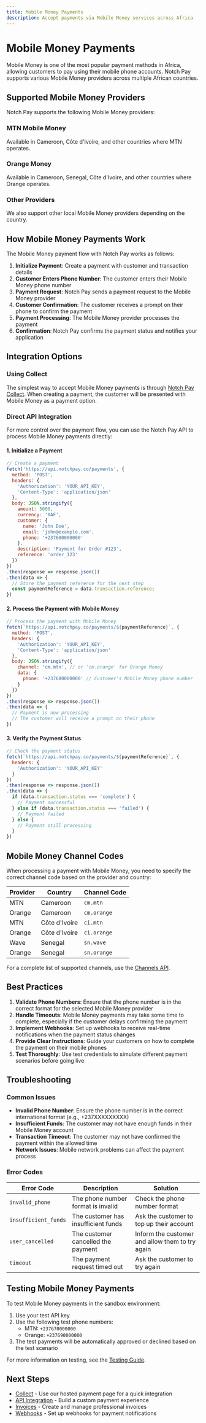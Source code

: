 ```yaml
---
title: Mobile Money Payments
description: Accept payments via Mobile Money services across Africa
---
```


# Mobile Money Payments

Mobile Money is one of the most popular payment methods in Africa, allowing customers to pay using their mobile phone accounts. Notch Pay supports various Mobile Money providers across multiple African countries.

## Supported Mobile Money Providers

Notch Pay supports the following Mobile Money providers:

<div className="grid grid-cols-1 md:grid-cols-3 gap-4 mt-6">
  <div className="border rounded-lg p-4 hover:shadow-md transition-shadow">
    <h3 className="text-md font-semibold mb-2">MTN Mobile Money</h3>
    <p className="text-sm">Available in Cameroon, Côte d'Ivoire, and other countries where MTN operates.</p>
  </div>
  <div className="border rounded-lg p-4 hover:shadow-md transition-shadow">
    <h3 className="text-md font-semibold mb-2">Orange Money</h3>
    <p className="text-sm">Available in Cameroon, Senegal, Côte d'Ivoire, and other countries where Orange operates.</p>
  </div>
  <div className="border rounded-lg p-4 hover:shadow-md transition-shadow">
    <h3 className="text-md font-semibold mb-2">Other Providers</h3>
    <p className="text-sm">We also support other local Mobile Money providers depending on the country.</p>
  </div>
</div>

## How Mobile Money Payments Work

The Mobile Money payment flow with Notch Pay works as follows:

1. **Initialize Payment**: Create a payment with customer and transaction details
2. **Customer Enters Phone Number**: The customer enters their Mobile Money phone number
3. **Payment Request**: Notch Pay sends a payment request to the Mobile Money provider
4. **Customer Confirmation**: The customer receives a prompt on their phone to confirm the payment
5. **Payment Processing**: The Mobile Money provider processes the payment
6. **Confirmation**: Notch Pay confirms the payment status and notifies your application

## Integration Options

### Using Collect

The simplest way to accept Mobile Money payments is through [Notch Pay Collect](/docs/accept-payments/collect). When creating a payment, the customer will be presented with Mobile Money as a payment option.

### Direct API Integration

For more control over the payment flow, you can use the Notch Pay API to process Mobile Money payments directly:

#### 1. Initialize a Payment

```javascript
// Create a payment
fetch('https://api.notchpay.co/payments', {
  method: 'POST',
  headers: {
    'Authorization': 'YOUR_API_KEY',
    'Content-Type': 'application/json'
  },
  body: JSON.stringify({
    amount: 5000,
    currency: 'XAF',
    customer: {
      name: 'John Doe',
      email: 'john@example.com',
      phone: '+237600000000'
    },
    description: 'Payment for Order #123',
    reference: 'order_123'
  })
})
.then(response => response.json())
.then(data => {
  // Store the payment reference for the next step
  const paymentReference = data.transaction.reference;
})
```

#### 2. Process the Payment with Mobile Money

```javascript
// Process the payment with Mobile Money
fetch(`https://api.notchpay.co/payments/${paymentReference}`, {
  method: 'POST',
  headers: {
    'Authorization': 'YOUR_API_KEY',
    'Content-Type': 'application/json'
  },
  body: JSON.stringify({
    channel: 'cm.mtn', // or 'cm.orange' for Orange Money
    data: {
      phone: '+237680000000' // Customer's Mobile Money phone number
    }
  })
})
.then(response => response.json())
.then(data => {
  // Payment is now processing
  // The customer will receive a prompt on their phone
})
```

#### 3. Verify the Payment Status

```javascript
// Check the payment status
fetch(`https://api.notchpay.co/payments/${paymentReference}`, {
  headers: {
    'Authorization': 'YOUR_API_KEY'
  }
})
.then(response => response.json())
.then(data => {
  if (data.transaction.status === 'complete') {
    // Payment successful
  } else if (data.transaction.status === 'failed') {
    // Payment failed
  } else {
    // Payment still processing
  }
})
```

## Mobile Money Channel Codes

When processing a payment with Mobile Money, you need to specify the correct channel code based on the provider and country:

| Provider | Country | Channel Code |
|----------|---------|--------------|
| MTN | Cameroon | `cm.mtn` |
| Orange | Cameroon | `cm.orange` |
| MTN | Côte d'Ivoire | `ci.mtn` |
| Orange | Côte d'Ivoire | `ci.orange` |
| Wave | Senegal | `sn.wave` |
| Orange | Senegal | `sn.orange` |

For a complete list of supported channels, use the [Channels API](/api/resources#list-payment-channels).

## Best Practices

1. **Validate Phone Numbers**: Ensure that the phone number is in the correct format for the selected Mobile Money provider
2. **Handle Timeouts**: Mobile Money payments may take some time to complete, especially if the customer delays confirming the payment
3. **Implement Webhooks**: Set up webhooks to receive real-time notifications when the payment status changes
4. **Provide Clear Instructions**: Guide your customers on how to complete the payment on their mobile phones
5. **Test Thoroughly**: Use test credentials to simulate different payment scenarios before going live

## Troubleshooting

### Common Issues

- **Invalid Phone Number**: Ensure the phone number is in the correct international format (e.g., +237XXXXXXXXX)
- **Insufficient Funds**: The customer may not have enough funds in their Mobile Money account
- **Transaction Timeout**: The customer may not have confirmed the payment within the allowed time
- **Network Issues**: Mobile network problems can affect the payment process

### Error Codes

| Error Code | Description | Solution |
|------------|-------------|----------|
| `invalid_phone` | The phone number format is invalid | Check the phone number format |
| `insufficient_funds` | The customer has insufficient funds | Ask the customer to top up their account |
| `user_cancelled` | The customer cancelled the payment | Inform the customer and allow them to try again |
| `timeout` | The payment request timed out | Ask the customer to try again |

## Testing Mobile Money Payments

To test Mobile Money payments in the sandbox environment:

1. Use your test API key
2. Use the following test phone numbers:
   - MTN: `+237670000000`
   - Orange: `+237690000000`
3. The test payments will be automatically approved or declined based on the test scenario

For more information on testing, see the [Testing Guide](/docs/testing).

## Next Steps

- [Collect](/docs/accept-payments/collect) - Use our hosted payment page for a quick integration
- [API Integration](/docs/accept-payments/api-integration) - Build a custom payment experience
- [Invoices](/docs/accept-payments/invoices) - Create and manage professional invoices
- [Webhooks](/docs/webhooks) - Set up webhooks for payment notifications